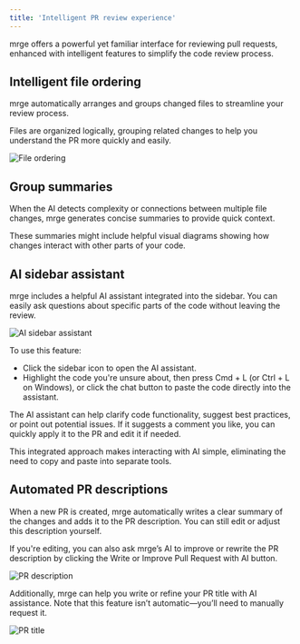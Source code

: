 ```yaml
---
title: 'Intelligent PR review experience'
---
```


mrge offers a powerful yet familiar interface for reviewing pull requests, enhanced with intelligent features to simplify the code review process.

## Intelligent file ordering

mrge automatically arranges and groups changed files to streamline your review process.

Files are organized logically, grouping related changes to help you understand the PR more quickly and easily.

<img
  src="/code-review-platform/images/file-ordering.png"
  alt="File ordering"
  className="border border-zinc-800 rounded-lg"
/>

## Group summaries

When the AI detects complexity or connections between multiple file changes, mrge generates concise summaries to provide quick context.

These summaries might include helpful visual diagrams showing how changes interact with other parts of your code.

## AI sidebar assistant

mrge includes a helpful AI assistant integrated into the sidebar. You can easily ask questions about specific parts of the code without leaving the review.

<img
  src="/code-review-platform/images/sidebar.png"
  alt="AI sidebar assistant"
  className="border border-zinc-800 rounded-lg"
/>

To use this feature:

- Click the sidebar icon to open the AI assistant.
- Highlight the code you're unsure about, then press Cmd + L (or Ctrl + L on Windows), or click the chat button to paste the code directly into the assistant.

The AI assistant can help clarify code functionality, suggest best practices, or point out potential issues. If it suggests a comment you like, you can quickly apply it to the PR and edit it if needed.

This integrated approach makes interacting with AI simple, eliminating the need to copy and paste into separate tools.

## Automated PR descriptions

When a new PR is created, mrge automatically writes a clear summary of the changes and adds it to the PR description. You can still edit or adjust this description yourself.

If you're editing, you can also ask mrge’s AI to improve or rewrite the PR description by clicking the Write or Improve Pull Request with AI button.

<img
  src="/code-review-platform/images/pr-description.png"
  alt="PR description"
  className="border border-zinc-800 rounded-lg"
/>

Additionally, mrge can help you write or refine your PR title with AI assistance. Note that this feature isn’t automatic—you’ll need to manually request it.

<img
  src="/code-review-platform/images/ai-pr-title.png"
  alt="PR title"
  className="border border-zinc-800 rounded-lg"
/>
